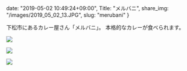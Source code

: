 date: "2019-05-02 10:49:24+09:00",
Title: "メルバニ",
share_img: "/images/2019_05_02_13.JPG",
slug: "merubani"
}

下松市にあるカレー屋さん「メルバニ」。
本格的なカレーが食べられます。

![](/images/2019_05_02_11.JPG)

![](/images/2019_05_02_12.JPG)

![](/images/2019_05_02_13.JPG)